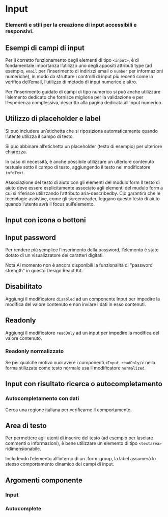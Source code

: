 

<Meta title="Documentazione/Form/Input" of={Input} />

# Input
### Elementi e stili per la creazione di input accessibili e responsivi.

## Esempi di campi di input

Per il corretto funzionamento degli elementi di tipo `<input>`, è di fondamentale importanza l’utilizzo uno degli appositi attributi type (ad esempio, `email` per l’inserimento di indirizzi email o `number` per informazioni numeriche), in modo da sfruttare i controlli di input più recenti come la verifica dell’email, l’utilizzo di metodo di input numerico e altro.

Per l’inserimento guidato di campi di tipo numerico si può anche utilizzare l’elemento dedicato che fornisce migliorie per la validazione e per l’esperienza complessiva, descritto alla pagina dedicata all’input numerico.

<Canvas>
    <Story id="componenti-form-input--esempi-di-campi-di-input"/>
</Canvas>

## Utilizzo di placeholder e label

Si può includere un’etichetta che si riposiziona automaticamente quando l’utente utilizza il campo di testo.

Si può abbinare all’etichetta un placeholder (testo di esempio) per ulteriore chiarezza.

In caso di necessità, è anche possibile utilizzare un ulteriore contenuto testuale sotto il campo di testo, aggiungendo il testo nel modificatore `infoText`.

<div className="docs">
    <Callout color="warning" >
        <CalloutTitle>Associazione del testo di aiuto con gli elementi del modulo form</CalloutTitle>
        <CalloutText>
            Il testo di aiuto deve essere esplicitamente associato agli elementi del mudulo form a cui si riferisce utilizzando l’attributo aria-describedby. Ciò garantirà che le tecnologie assistive, come gli screenreader, leggano questo testo di aiuto quando l’utente avrà il focus sull’elemento.
        </CalloutText>
    </Callout>
</div>

<Canvas>
    <Story id="componenti-form-input--utilizzo-di-placeholder-e-label" />
</Canvas>

## Input con icona o bottoni

<Canvas>
    <Story id="componenti-form-input--input-con-icona-o-bottoni" />
</Canvas>

## Input password

Per rendere più semplice l’inserimento della password, l’elemento è stato dotato di un visualizzatore dei caratteri digitati.

<Canvas>
    <Story id="componenti-form-input--input-password" />
</Canvas>

<div className="docs">
    <Callout color="warning" >
        <CalloutTitle>Nota</CalloutTitle>
        <CalloutText>
            Al momento non è ancora disponibili la funzionalità di "password strength" in questo Design React Kit.
        </CalloutText>
    </Callout>
</div>

## Disabilitato

Aggiungi il modificatore `disabled` ad un componente Input per impedire la modifica del valore contenuto e non inviare i dati in esso contenuti.

<Canvas>
    <Story id="componenti-form-input--disabilitato" />
</Canvas>

## Readonly

Aggiungi il modificatore `readOnly` ad un input per impedire la modifica del valore contenuto.

<Canvas>
    <Story id="componenti-form-input--readonly" />
</Canvas>

### Readonly normalizzato

Se per qualche motivo vuoi avere i componenti `<Input readOnly/>` nella forma stilizzata come testo normale usa il modificatore `normalized`.

<Canvas>
    <Story id="componenti-form-input--readonly-normalizzato" />
</Canvas>

## Input con risultato ricerca o autocompletamento

### Autocompletamento con dati

Cerca una regione italiana per verificarne il comportamento.

<Canvas>
    <Story id="componenti-form-input--input-autocomplete-con-dati" />
</Canvas>

## Area di testo

Per permettere agli utenti di inserire del testo (ad esempio per lasciare commenti o informazioni), è bene utilizzare un elemento di tipo `<textarea>` ridimensionabile.

Includendo l’elemento all’interno di un .form-group, la label assumerà lo stesso comportamento dinamico dei campi di input.

<Canvas>
    <Story id="componenti-form-input--area-di-testo" />
</Canvas>

<Canvas>
    <Story id="componenti-form-input--area-di-testo-con-segnaposto" />
</Canvas>

## Argomenti componente

### Input

<ArgsTable of={Input} />

### Autocomplete

<ArgsTable of={Autocomplete} />